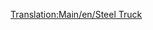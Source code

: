 [[Translation:Main/en/Steel Truck]]{{en/-}}{{Template:Wagon/Fr
|Nom=Wagon d'acier
|Coût=1 148£ (2 296$)
|Poids=18 / 38 t
|Image=[[File:en/Steeltruck.png]]
|Capacité=20 tonnes d'acier
|MonoCoût=1 148£ (2 296$)
|MonoPoids=18 / 43 t
|MonoCapacité=25 tonnes d'acier
|MagCoût= 1 148£ (2 296$)
|MagPoids=18 / 45 t
|MagCapacité=27 tonnes d'acier
|Description=Un [[Main/fr/Wagon d'acier|wagon d'acier]] est conçu pour transporter de l'[[Main/fr/Acier|acier]], qui est fabriqué dans les [[Main/fr/Aciérie|aciéries]]. Disponible uniquement sous le climat [[Main/en/Climat/Fr#Tempéré|tempéré]].
}}